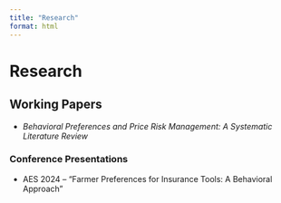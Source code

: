 ```yaml
---
title: "Research"
format: html
---
```


# Research

## Working Papers

-   *Behavioral Preferences and Price Risk Management: A Systematic Literature Review*

### Conference Presentations

-   AES 2024 -- "Farmer Preferences for Insurance Tools: A Behavioral Approach"